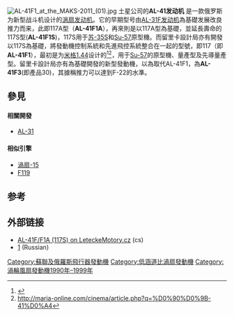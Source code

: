 {{飛行器發動機
|名稱           = {{lang|ru|Сатурн（НПО）}} AL-41<br/>土星科研 AL-41 渦輪扇發動機
|圖片           = [[File:117C_for_Su-35.jpg|300px]]
|照片說明       = 土星科研 AL-41F1A、AL-31的117S型渦輪扇發動機
|類型           = 雙軸低[[旁通比|旁通比]]帶後燃器[[渦輪扇發動機|渦輪扇發動機]]
|原產國         = {{RUS}}
|設計           =  
|生產           = [[土星科研生产联合体|土星科研生产联合体]]
|首次試驗       = 
|生產年份       = 
|主要應用       = [[Su-35战斗机|蘇-35战斗机]]<br />[[蘇-57战斗机|蘇-57战斗机]]<br />[[米格1.44|米格1.44]]
|產量           = 
|單位造價       = 
|研發成本       = 
|衍生自         = [[AL-31發動機|AL-31渦輪扇發動機]]
|衍生           = 
|數據           =
|長度           = {{convert|4990|mm}}
|直徑           = {{convert|905|mm}} （進氣口）<br/>{{convert|1280|mm}} （外部最大直径）
|淨重           = 
|燃料           = 
|旁通比         = 
|壓縮機         = 雙轴流式，4级低压，9级高压
|燃燒室         = 镍合金環狀燃燒室
|渦輪           = 单级高压、单级低压
|後燃器         = 
|控制系統       = 
|推力           = 180[[千牛|千牛]]; 40,000[[磅力|磅力]]<ref name="#1">Андрей Фомин. «Пятое поколение: у нас и у них» (приложение к журналу «Взлет»). — Москва: Аэромедиа, 2010. — С. 9. — 60 с.</ref>
|耗油率         = 
|壓縮比         = 
|推重比         = 11:1
|渦輪前溫度     = 
|空氣流量       = 
}}

[[File:AL-41F1_at_the_MAKS-2011_(01).jpg|thumb]]
土星公司的'''AL-41发动机''' 是一款俄罗斯为新型战斗机设计的[[涡扇发动机|涡扇发动机]]。它的早期型号由[[AL-31發動機|AL-31F发动机]]為基礎发展改良推力而来，此即117A型（'''AL-41F1A'''），再來則是以117A型為基礎，並延長壽命的117S型('''AL-41F1S''')，117S用于[[Su-35戰鬥機|苏-35S]]和[[Su-57|Su-57]]原型機。而留里卡設計局亦有開發以117S為基礎，將發動機控制系統和先進飛控系統整合在一起的型號，即117（即'''AL-41F1'''），最初是为[[米格1.44|米格1.44]]设计的<ref>{{cite web |url=http://archive.russia-today.ru/2009/no_12/12_from_backlog_01.htm |title=存档副本 |accessdate=2012-09-21 |deadurl=yes |archiveurl=https://web.archive.org/web/20100616231722/http://archive.russia-today.ru/2009/no_12/12_from_backlog_01.htm |archivedate=2010-06-16 }}</ref><ref>http://maria-online.com/cinema/article.php?q=%D0%90%D0%9B-41%D0%A4</ref>，用于[[Su-57|Su-57]]的原型機、量產型及先導量產型。留里卡設計局亦有為基礎開發的新型發動機，以為取代AL-41F1，為'''AL-41F3'''(即產品30)，其據稱推力可以達到F-22的水準。
{{jetspecs
|ref=
|type=涡扇发动机
|length=4990 mm
|diameter=1280 mm
|weight=1500 kg
|compressor=轴流式
|combustion=
|turbine=
|fueltype=
|oilsystem=
|power=
|thrust=18,000千克力(180,000 N; 40,000 lbf)<ref name="#1"/>
|compression=
|bypass=
|aircon=
|turbinetemp=
|fuelcon=
|specfuelcon=
|power/weight=
|thrust/weight=11:1
}}

==參見==
====相關開發====
*[[AL-31發動機|AL-31]]
====相似引擎====
*[[渦扇-15|渦扇-15]]
*[[普惠_F119|F119]]

== 参考 ==
{{Reflist|2}}


==外部链接==
{{Commons category|Saturn AL-41}}
*[http://www.leteckemotory.cz/motory/al-41 AL-41F/F1A (117S) on LeteckeMotory.cz]{{Wayback|url=http://www.leteckemotory.cz/motory/al-41 |date=20140103152142 }} (cs)
*[https://web.archive.org/web/20100616231722/http://archive.russia-today.ru/2009/no_12/12_from_backlog_01.htm] (Russian)

{{军用涡轮风扇发动机列表}}

[[Category:蘇聯及俄羅斯飛行器發動機|Category:蘇聯及俄羅斯飛行器發動機]]
[[Category:低涵道比渦扇發動機|Category:低涵道比渦扇發動機]]
[[Category:渦輪風扇發動機1990年–1999年|Category:渦輪風扇發動機1990年–1999年]]